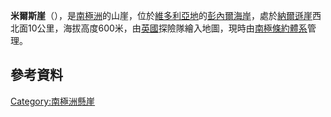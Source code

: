 {{coord|71|12|S|168|25|E|source:GNIS|display=title}}

'''米爾斯崖'''（{{lang-en|Meares Cliff}}），是[[南極洲|南極洲]]的山崖，位於[[維多利亞地|維多利亞地]]的[[彭內爾海岸|彭內爾海岸]]，處於[[納爾遜崖|納爾遜崖]]西北面10公里，海拔高度600米，由[[英國|英國]]探險隊繪入地圖，現時由[[南極條約體系|南極條約體系]]管理。

==參考資料==
{{cite gnis | type = antarid | id = 9775| name = Meares Cliff | accessdate = 2013-09-11}}

[[Category:南極洲懸崖|Category:南極洲懸崖]]


{{Antarctica-geo-stub}}